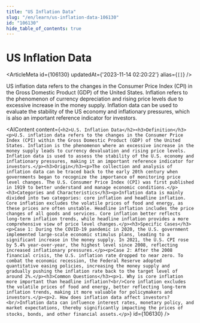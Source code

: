 ```yaml
---
title: "US Inflation Data"
slug: "/en/learn/us-inflation-data-106130"
id: "106130"
hide_table_of_contents: true
---
```



# US Inflation Data

<ArticleMeta id={106130} updatedAt={'2023-11-14 02:20:22'} alias={`[]`} />
<div className='border-solid border-b border-t-0 my-4 border-[var(--ifm-color-gray-300)]' />

US inflation data refers to the changes in the Consumer Price Index (CPI) in the Gross Domestic Product (GDP) of the United States. Inflation refers to the phenomenon of currency depreciation and rising price levels due to excessive increase in the money supply. Inflation data can be used to evaluate the stability of the US economy and inflationary pressures, which is also an important reference indicator for investors.

<AIContent content={`<h2>U.S. Inflation Data</h2><h3>Definition</h3><p>U.S. inflation data refers to the changes in the Consumer Price Index (CPI) within the Gross Domestic Product (GDP) of the United States. Inflation is the phenomenon where an excessive increase in the money supply leads to currency devaluation and rising price levels. Inflation data is used to assess the stability of the U.S. economy and inflationary pressures, making it an important reference indicator for investors.</p><h3>Origin</h3><p>The collection and analysis of inflation data can be traced back to the early 20th century when governments began to recognize the importance of monitoring price level changes. The U.S. Consumer Price Index (CPI) was first published in 1919 to better understand and manage economic conditions.</p><h3>Categories and Characteristics</h3><p>Inflation data is mainly divided into two categories: core inflation and headline inflation. Core inflation excludes the volatile prices of food and energy, as these prices are often unstable. Headline inflation includes the price changes of all goods and services. Core inflation better reflects long-term inflation trends, while headline inflation provides a more comprehensive view of price level changes.</p><h3>Specific Cases</h3><p>Case 1: During the COVID-19 pandemic in 2020, the U.S. government implemented large-scale economic stimulus plans, leading to a significant increase in the money supply. In 2021, the U.S. CPI rose by 5.4% year-over-year, the highest level since 2008, reflecting increased inflationary pressures.</p><p>Case 2: After the 2008 financial crisis, the U.S. inflation rate dropped to near zero. To combat the economic recession, the Federal Reserve adopted quantitative easing policies, increasing the money supply and gradually pushing the inflation rate back to the target level of around 2%.</p><h3>Common Questions</h3><p>1. Why is core inflation more important than headline inflation?<br/>Core inflation excludes the volatile prices of food and energy, better reflecting long-term inflation trends, making it more valuable for policymakers and investors.</p><p>2. How does inflation data affect investors?<br/>Inflation data can influence interest rates, monetary policy, and market expectations, thereby significantly impacting the prices of stocks, bonds, and other financial assets.</p>`} id={106130} />
